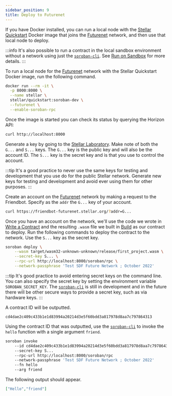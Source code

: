 ```yaml
---
sidebar_position: 9
title: Deploy to Futurenet
---
```


If you have Docker installed, you can run a local node with the [Stellar
Quickstart] Docker image that joins the [Futurenet] network, and then use that
local node to deploy.

[Futurenet]: ../networks/futurenet

:::info
It's also possible to run a contract in the local sandbox environment without a
network using just the [`soroban-cli`]. See [Run on Sandbox] for more details.
:::

To run a local node for the [Futurenet] network with the Stellar Quickstart
Docker image, run the following command.

```sh
docker run --rm -it \
  -p 8000:8000 \
  --name stellar \
  stellar/quickstart:soroban-dev \
  --futurenet \
  --enable-soroban-rpc
```

Once the image is started you can check its status by querying the Horizon API:
```sh
curl http://localhost:8000
```

Generate a key by going to the [Stellar Laboratory]. Make note of both the
`G...` and `S...` keys. The `G...` key is the public key and will also be the
account ID. The `S...` key is the secret key and is that you use to control the
account.

:::tip
It's a good practice to never use the same keys for testing and development that
you use do for the public Stellar network. Generate new keys for testing and
development and avoid ever using them for other purposes.
:::

Create an account on the [Futurenet] network by making a request to the
Friendbot. Specify as the `addr` the `G...` key of your account.

```sh
curl https://friendbot-futurenet.stellar.org/?addr=G...
```

Once you have an account on the network, we'll use the code we wrote in [Write a
Contract] and the resulting `.wasm` file we built in [Build] as our contract to
deploy. Run the following commands to deploy the contract to the network. Use
the `S...` key as the secret key.

```sh
soroban deploy \
    --wasm target/wasm32-unknown-unknown/release/first_project.wasm \
    --secret-key S... \
    --rpc-url http://localhost:8000/soroban/rpc \
    --network-passphrase 'Test SDF Future Network ; October 2022'
```

:::tip
It's good practice to avoid entering secret keys on the command line. You can
also specify the secret key by setting the environment variable
`SOROBAN_SECRET_KEY`. The [`soroban-cli`] is still in development and in the
future there will be other secure ways to provide a secret key, such as via
hardware keys.
:::

A contract ID will be outputted.

```
cd4dae2c409c433b1e1d83994a20214d3e5f60bdd3a817978d8aa7c797864313
```

Using the contract ID that was outputted, use the [`soroban-cli`] to invoke the
`hello` function with a single argument `friend`.

```sh
soroban invoke
    --id cd4dae2c409c433b1e1d83994a20214d3e5f60bdd3a817978d8aa7c797864313
    --secret-key S...
    --rpc-url http://localhost:8000/soroban/rpc
    --network-passphrase 'Test SDF Future Network ; October 2022'
    --fn hello
    --arg friend
```

The following output should appear.

```json
["Hello","friend"]
```

[Write a Contract]: write-a-contract
[Run on a Local Network]: run-on-local-network
[Build]: build
[`soroban-cli`]: ../getting-started/setup#install-the-soroban-cli
[Stellar Laboratory]: https://laboratory.stellar.org/#account-creator?network=test
[Run on Sandbox]: run-on-sandbox
[Stellar Quickstart]: https://github.com/stellar/quickstart
